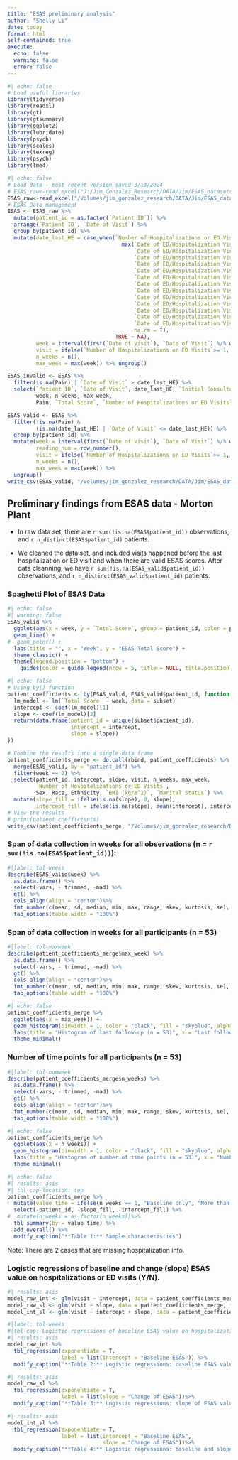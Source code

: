 ```yaml
---
title: "ESAS preliminary analysis"
author: "Shelly Li"
date: today
format: html
self-contained: true
execute:
  echo: false
  warning: false
  error: false
---
```


```r
#| echo: false
# Load useful libraries
library(tidyverse)
library(readxl)
library(gt)
library(gtsummary)
library(ggplot2)
library(lubridate)
library(psych)
library(scales)
library(texreg)
library(psych)
library(lme4)
```

```r
#| echo: false
# Load data - most recent version saved 3/13/2024
# ESAS_raw<-read_excel("J:/Jim_Gonzalez_Research/DATA/Jim/ESAS_datasets/MortonPlant/2023_03_11_ESAS Data.xlsx", na = "N/A")
ESAS_raw<-read_excel("/Volumes/jim_gonzalez_research/DATA/Jim/ESAS_datasets/MortonPlant/2023_03_11_ESAS Data.xlsx", na = "N/A")
# ESAS Data management
ESAS <- ESAS_raw %>%
  mutate(patient_id = as.factor(`Patient ID`)) %>%
  arrange(`Patient ID`, `Date of Visit`) %>%
  group_by(patient_id) %>%
  mutate(date_last_HE = case_when(`Number of Hospitalizations or ED Visits` > 0 ~ 
                                    max(`Date of ED/Hospitalization Visit...45`, 
                                        `Date of ED/Hospitalization Visit...47`,
                                        `Date of ED/Hospitalization Visit...49`,
                                        `Date of ED/Hospitalization Visit...51`,
                                        `Date of ED/Hospitalization Visit...53`,
                                        `Date of ED/Hospitalization Visit...55`,
                                        `Date of ED/Hospitalization Visit...57`,
                                        `Date of ED/Hospitalization Visit...59`,
                                        `Date of ED/Hospitalization Visit...61`,
                                        `Date of ED/Hospitalization Visit...63`,
                                        `Date of ED/Hospitalization Visit...65`,
                                        `Date of ED/Hospitalization Visit...67`,
                                        `Date of ED/Hospitalization Visit...69`, 
                                        na.rm = T), 
                                  TRUE ~ NA), 
         week = interval(first(`Date of Visit`), `Date of Visit`) %/% weeks(1),
         visit = ifelse(`Number of Hospitalizations or ED Visits`>= 1, 1, 0), 
         n_weeks = n(), 
         max_week = max(week)) %>% ungroup()

ESAS_invalid <- ESAS %>%
  filter(is.na(Pain) | `Date of Visit` > date_last_HE) %>%
  select(`Patient ID`, `Date of Visit`, date_last_HE, `Initial Consultation Date`, 
         week, n_weeks, max_week,
         Pain, `Total Score`, `Number of Hospitalizations or ED Visits`)

ESAS_valid <- ESAS %>%
  filter(!is.na(Pain) &
         (is.na(date_last_HE) | `Date of Visit` <= date_last_HE)) %>%
  group_by(patient_id) %>%
  mutate(week = interval(first(`Date of Visit`), `Date of Visit`) %/% weeks(1),
         reading_num = row_number(), 
         visit = ifelse(`Number of Hospitalizations or ED Visits`>= 1, 1, 0), 
         n_weeks = n(), 
         max_week = max(week)) %>%
  ungroup() 
write_csv(ESAS_valid, "/Volumes/jim_gonzalez_research/DATA/Jim/ESAS_datasets/MortonPlant/ValidData_MP.csv")
```

## Preliminary findings from ESAS data - Morton Plant 
* In raw data set, there are `r sum(!is.na(ESAS$patient_id))` observations, and `r n_distinct(ESAS$patient_id)` patients.

* We cleaned the data set, and included visits happened before the last hospitalization or ED visit and when there are valid ESAS scores. After data cleanning, we have `r sum(!is.na(ESAS_valid$patient_id))` observations, and `r n_distinct(ESAS_valid$patient_id)` patients.

### Spaghetti Plot of ESAS Data
```r
#| echo: false
#| warning: false
ESAS_valid %>%
  ggplot(aes(x = week, y = `Total Score`, group = patient_id, color = patient_id)) +
  geom_line() +
#  geom_point() +
  labs(title = "", x = "Week", y = "ESAS Total Score") +
  theme_classic() +
  theme(legend.position = "bottom") +
    guides(color = guide_legend(nrow = 5, title = NULL, title.position = "top"))
```

```r
#| echo: false
# Using by() function
patient_coefficients <- by(ESAS_valid, ESAS_valid$patient_id, function(subset) {
  lm_model <- lm(`Total Score` ~ week, data = subset)
  intercept <- coef(lm_model)[1]
  slope <- coef(lm_model)[2]
  return(data.frame(patient_id = unique(subset$patient_id),
                    intercept = intercept,
                    slope = slope))
})

# Combine the results into a single data frame
patient_coefficients_merge <- do.call(rbind, patient_coefficients) %>%
  merge(ESAS_valid, by = "patient_id") %>%
  filter(week == 0) %>%
  select(patient_id, intercept, slope, visit, n_weeks, max_week,
         `Number of Hospitalizations or ED Visits`, 
         Sex, Race, Ethnicity, `BMI (kg/m^2)`, `Marital Status`) %>%
  mutate(slope_fill = ifelse(is.na(slope), 0, slope), 
         intercept_fill = ifelse(is.na(slope), mean(intercept), intercept))
# View the results
# print(patient_coefficients)
write_csv(patient_coefficients_merge, "/Volumes/jim_gonzalez_research/DATA/Jim/ESAS_datasets/MortonPlant/Analysis_MP.csv")
```

### Span of data collection in weeks for all observations (n = `r sum(!is.na(ESAS$patient_id))`):
```r
#|label: tbl-weeks
describe(ESAS_valid$week) %>%
  as.data.frame() %>%
  select(-vars, - trimmed, -mad) %>%
  gt() %>%
  cols_align(align = "center")%>%
  fmt_number(c(mean, sd, median, min, max, range, skew, kurtosis, se), decimals = 1)%>%
  tab_options(table.width = "100%")
```

### Span of data collection in weeks for all participants (n = 53)
```r
#|label: tbl-maxweek
describe(patient_coefficients_merge$max_week) %>%
  as.data.frame() %>%
  select(-vars, - trimmed, -mad) %>%
  gt() %>%
  cols_align(align = "center")%>%
  fmt_number(c(mean, sd, median, min, max, range, skew, kurtosis, se), decimals = 1)%>%
  tab_options(table.width = "100%")
```

```r
#| echo: false
patient_coefficients_merge %>%
  ggplot(aes(x = max_week)) +
  geom_histogram(binwidth = 1, color = "black", fill = "skyblue", alpha = 0.7) +
  labs(title = "Histogram of last follow-up (n = 53)", x = "Last follow-up week", y = "Frequency") +
  theme_minimal()
```

### Number of time points for all participants (n = 53)
```r
#|label: tbl-numweek
describe(patient_coefficients_merge$n_weeks) %>%
  as.data.frame() %>%
  select(-vars, - trimmed, -mad) %>%
  gt() %>%
  cols_align(align = "center")%>%
  fmt_number(c(mean, sd, median, min, max, range, skew, kurtosis, se), decimals = 1)%>%
  tab_options(table.width = "100%")
```

```r
#| echo: false
patient_coefficients_merge %>%
  ggplot(aes(x = n_weeks)) +
  geom_histogram(binwidth = 1, color = "black", fill = "skyblue", alpha = 0.7) +
  labs(title = "Histogram of number of time points (n = 53)", x = "Number of time points", y = "Frequency") +
  theme_minimal()
```

```r
#| echo: false
#| results: asis
#| tbl-cap-location: top
patient_coefficients_merge %>%
  mutate(value_time = ifelse(n_weeks == 1, "Baseline only", "More than one time")) %>%
  select(-patient_id, -slope_fill, -intercept_fill) %>%
#  mutate(n_weeks = as.factor(n_weeks))%>%
  tbl_summary(by = value_time) %>%
  add_overall() %>%
  modify_caption("**Table 1:** Sample characteristics") 
```
Note: There are 2 cases that are missing hospitalization info. 

### Logistic regressions of baseline and change (slope) ESAS value on hospitalizations or ED visits (Y/N). 
```r
#| results: asis
model_raw_int <- glm(visit ~ intercept, data = patient_coefficients_merge, family = binomial)
model_raw_sl <- glm(visit ~ slope, data = patient_coefficients_merge, family = binomial)
model_int_sl <- glm(visit ~ intercept + slope, data = patient_coefficients_merge, family = binomial)
```

```r
#|label: tbl-weeks
#|tbl-cap: Logistic regressions of baseline ESAS value on hospitalizations or ED visits (Y/N) (n = 51).
#| results: asis
model_raw_int %>%
  tbl_regression(exponentiate = T,
                 label = list(intercept = "Baseline ESAS")) %>%
  modify_caption("**Table 2:** Logistic regressions: baseline ESAS value on hospitalizations or ED visits (Y/N) (n = 51)")
```

```r
#| results: asis
model_raw_sl %>%
  tbl_regression(exponentiate = T, 
                 label = list(slope = "Change of ESAS"))%>%
  modify_caption("**Table 3:** Logistic regressions: slope of ESAS value on visits (Y/N) (n = 29)")
```

```r
#| results: asis
model_int_sl %>%
  tbl_regression(exponentiate = T, 
                 label = list(intercept = "Baseline ESAS", 
                              slope = "Change of ESAS"))%>%
  modify_caption("**Table 4:** Logistic regressions: baseline and slope ESAS value on visits (Y/N) (n = 29)")
```